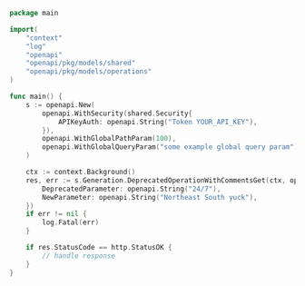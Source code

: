 ```go showLineNumbers copy filename="Deprecated Operation With Comments Get usage example"
package main

import(
	"context"
	"log"
	"openapi"
	"openapi/pkg/models/shared"
	"openapi/pkg/models/operations"
)

func main() {
    s := openapi.New(
        openapi.WithSecurity(shared.Security{
            APIKeyAuth: openapi.String("Token YOUR_API_KEY"),
        }),
        openapi.WithGlobalPathParam(100),
        openapi.WithGlobalQueryParam("some example global query param"),
    )

    ctx := context.Background()
    res, err := s.Generation.DeprecatedOperationWithCommentsGet(ctx, operations.DeprecatedOperationWithCommentsGetRequest{
        DeprecatedParameter: openapi.String("24/7"),
        NewParameter: openapi.String("Northeast South yuck"),
    })
    if err != nil {
        log.Fatal(err)
    }

    if res.StatusCode == http.StatusOK {
        // handle response
    }
}
```
